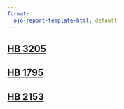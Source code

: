 ```yaml
---
format:
  ojo-report-template-html: default
---
```


## [HB 3205](hb3205/hb3205.qmd)

## [HB 1795](hb1795/hb1795.qmd)

## [HB 2153](hb2153/hb2153.qmd)
